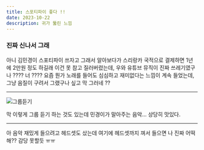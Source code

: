 ```yaml
---
title: 스포티파이 좋다 !!
date: 2023-10-22
description: 귀가 뚫린 느낌
---
```


### 진짜 신나서 그래

아니 김민경이 스포티파이 쓰자고 그래서 알아보다가 스리랑카 국적으로 결제하면 1년에 2만원 정도 하길래 이건 못 참고 질러버렸는데,
우와 유튜브 뮤직이 진짜 쓰레기였구나 ???? 너 ???? 요즘 뭔가 노래를 들어도 심심하고 재미없다는 느낌이 계속 들었는데,
그냥 음질이 구려서 그랬구나 싶고 막 그러네 ??

---

![그룹듣기](/memory-04-img/IMG_0779.jpeg)

막 이렇게 그룹 듣기 하는 것도 있는데
민경이가 말아주는 음악... 상당히 맛있다.

---

아 음악 재밌게 들으려고 헤드셋도 샀는데
여기에 헤드셋까지 껴서 들으면 나 진짜 어떡해?? 감당 못할듯 ㅠㅠ
